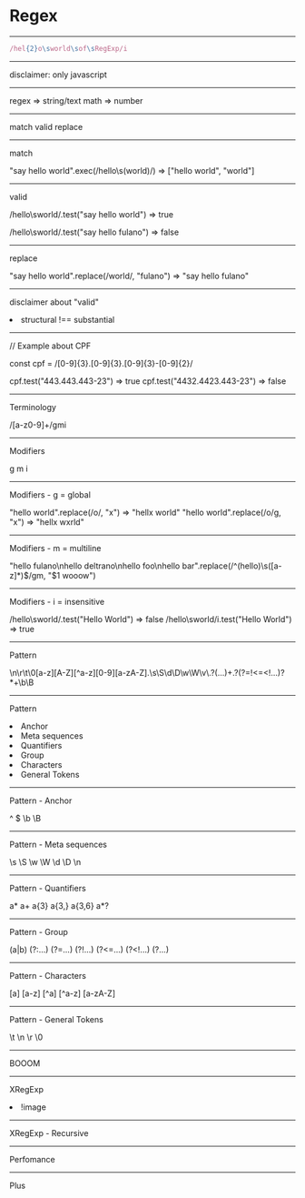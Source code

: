 # Regex

---

```javascript
/hel{2}o\sworld\sof\sRegExp/i
```
---

disclaimer: only javascript

---

regex => string/text
math => number

---

match
valid
replace

---

match

"say hello world".exec(/hello\s(world)/) => ["hello world", "world"]

---

valid

/hello\sworld/.test("say hello world") => true

/hello\sworld/.test("say hello fulano") => false

---

replace

"say hello world".replace(/world/, "fulano") => "say hello fulano"

---

disclaimer about "valid"

<Appear>
  <li>structural !== substantial</li>
</Appear>

---

// Example about CPF

const cpf = /[0-9]{3}\.[0-9]{3}\.[0-9]{3}-[0-9]{2}/

cpf.test("443.443.443-23") => true
cpf.test("4432.4423.443-23") => false

---

Terminology

/[a-z0-9]+/gmi

---

Modifiers

g m i

---

Modifiers - g = global

"hello world".replace(/o/, "x") => "hellx world"
"hello world".replace(/o/g, "x") => "hellx wxrld"

---

Modifiers - m = multiline

"hello fulano\nhello deltrano\nhello foo\nhello bar".replace(/^(hello)\s([a-z]*)$/gm, "$1 wooow")

---

Modifiers - i = insensitive

/hello\sworld/.test("Hello World") => false
/hello\sworld/i.test("Hello World") => true

---

Pattern

\n\r\t\0[a-z][A-Z][^a-z][0-9][a-zA-Z].\s\S\d\D\w\W\v\\\.\?(...)+.?(?=!<=<!...)?*+\b\B

---

Pattern

<Appear>
  <li>Anchor</li>
  <li>Meta sequences</li>
  <li>Quantifiers</li>
  <li>Group</li>
  <li>Characters</li>
  <li>General Tokens</li>
 </Appear>
 
 ---
 
 Pattern - Anchor
 
 ^
 $
 \b
 \B
 
 ---
 
 Pattern - Meta sequences
 
 \s
 \S
 \w
 \W
 \d
 \D
 \n
 
 ---
 
 Pattern - Quantifiers
 
 a*
 a+
 a{3}
 a{3,}
 a{3,6}
 a*?
 
 ---
 
 Pattern - Group
 
 (a|b)
 (?:...)
 (?=...)
 (?!...)
 (?<=...)
 (?<!...)
 (?<name>...)
  
  ---
  
  Pattern - Characters
  
  [a]
  [a-z]
  [^a]
  [^a-z]
  [a-zA-Z]
  
  
---

Pattern - General Tokens

\t
\n
\r
\0

---

BOOOM

<regex email>
  
  
--- 

XRegExp

<Appear>
  <li>!image</li>
</Appear>

---

XRegExp - Recursive

---

Perfomance

---

Plus



 
 









